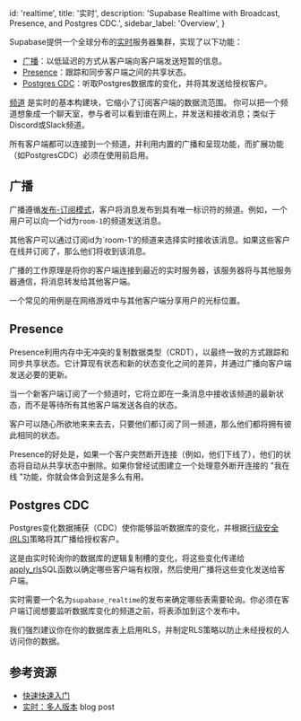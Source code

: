 
  id: 'realtime',
  title: '实时',
  description: 'Supabase Realtime with Broadcast, Presence, and Postgres CDC.',
  sidebar_label: 'Overview',
}

Supabase提供一个全球分布的[实时](https://github.com/supabase/realtime)服务器集群，实现了以下功能：

- [广播](#broadcast)：以低延迟的方式从客户端向客户端发送短暂的信息。
- [Presence](#presence)：跟踪和同步客户端之间的共享状态。
- [Postgres CDC](#postgres-cdc)：听取Postgres数据库的变化，并将其发送给授权客户。

[频道](https://hexdocs.pm/phoenix/channels.html) 是实时的基本构建块，它缩小了订阅客户端的数据流范围。
 你可以把一个频道想象成一个聊天室，参与者可以看到谁在网上，并发送和接收消息；类似于Discord或Slack频道。

所有客户端都可以连接到一个频道，并利用内置的广播和呈现功能，而扩展功能（如PostgresCDC）必须在使用前启用。

## 广播

广播遵循[发布-订阅模式](https://en.wikipedia.org/wiki/Publish%E2%80%93subscribe_pattern)，客户将消息发布到具有唯一标识符的频道。例如，一个用户可以向一个id为`room-1`的频道发送消息。

其他客户可以通过订阅id为`room-1'的频道来选择实时接收该消息。如果这些客户在线并订阅了，那么他们将收到该消息。

广播的工作原理是将你的客户端连接到最近的实时服务器，该服务器将与其他服务器通信，将消息转发给其他客户端。

一个常见的用例是在网络游戏中与其他客户端分享用户的光标位置。

## Presence

Presence利用内存中无冲突的复制数据类型（CRDT），以最终一致的方式跟踪和同步共享状态。它计算现有状态和新的状态变化之间的差异，并通过广播向客户端发送必要的更新。

当一个新客户端订阅了一个频道时，它将立即在一条消息中接收该频道的最新状态，而不是等待所有其他客户端发送各自的状态。

客户可以随心所欲地来来去去，只要他们都订阅了同一频道，那么他们都将拥有彼此相同的状态。

Presence的好处是，如果一个客户突然断开连接（例如，他们下线了），他们的状态将自动从共享状态中删除。如果你曾经试图建立一个处理意外断开连接的 "我在线 "功能，你就会体会到这是多么有用。


## Postgres CDC

Postgres变化数据捕获（CDC）使你能够监听数据库的变化，并根据[行级安全(RLS)](/docs/guides/auth/row-level-security)策略将其广播给授权客户。

这是由实时轮询你的数据库的逻辑复制槽的变化，将这些变化传递给[apply_rls](https://github.com/supabase/walrus#reading-wal)SQL函数以确定哪些客户端有权限，然后使用广播将这些变化发送给客户端。

实时需要一个名为`supabase_realtime`的发布来确定哪些表需要轮询。你必须在客户端订阅想要监听数据库变化的频道之前，将表添加到这个发布中。

我们强烈建议你在你的数据库表上启用RLS，并制定RLS策略以防止未经授权的人访问你的数据。


## 参考资源

- [快速快速入门](/docs/guides/realtime/quickstart)
- [实时：多人版本](https://supabase.com/blog/supabase-realtime-multiplayer-general-availability) blog post


